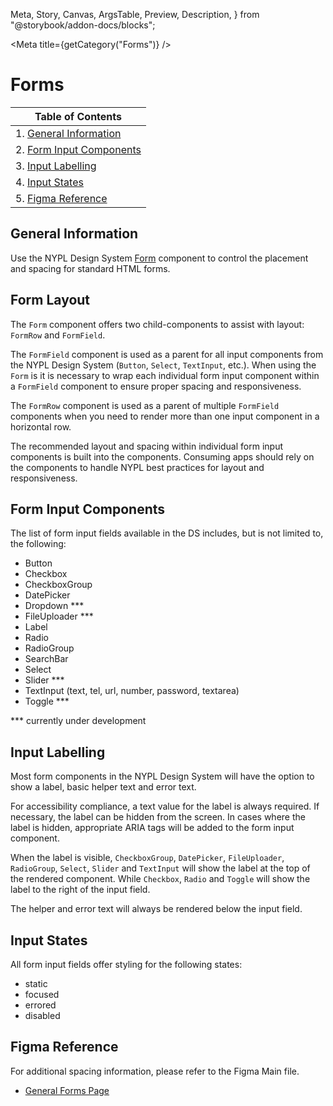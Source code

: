   Meta,
  Story,
  Canvas,
  ArgsTable,
  Preview,
  Description,
} from "@storybook/addon-docs/blocks";


<Meta title={getCategory("Forms")} />

# Forms

| Table of Contents                                  |
| -------------------------------------------------- |
| 1. [General Information](#general-information)     |
| 2. [Form Input Components](#form-input-components) |
| 3. [Input Labelling](#input-labelling)             |
| 4. [Input States](#input-states)                   |
| 5. [Figma Reference](#figma-reference)             |

## General Information

Use the NYPL Design System [Form](https://nypl.github.io/nypl-design-system/storybook-static/?path=/story/form-elements-form--form) component to control the placement and spacing for standard HTML forms.

## Form Layout

The `Form` component offers two child-components to assist with layout: `FormRow` and `FormField`.

The `FormField` component is used as a parent for all input components from the NYPL Design System (`Button`, `Select`, `TextInput`, etc.). When using the `Form` is it is necessary to wrap each individual form input component within a `FormField` component to ensure proper spacing and responsiveness.

The `FormRow` component is used as a parent of multiple `FormField` components when you need to render more than one input component in a horizontal row.

The recommended layout and spacing within individual form input components is built into the components. Consuming apps should rely on the components to handle NYPL best practices for layout and responsiveness.

## Form Input Components

The list of form input fields available in the DS includes, but is not limited to, the following:

- Button
- Checkbox
- CheckboxGroup
- DatePicker
- Dropdown \*\*\*
- FileUploader \*\*\*
- Label
- Radio
- RadioGroup
- SearchBar
- Select
- Slider \*\*\*
- TextInput (text, tel, url, number, password, textarea)
- Toggle \*\*\*

\*\*\* currently under development

## Input Labelling

Most form components in the NYPL Design System will have the option to show a label, basic helper text and error text.

For accessibility compliance, a text value for the label is always required. If necessary, the label can be hidden from the screen. In cases where the label is hidden, appropriate ARIA tags will be added to the form input component.

When the label is visible, `CheckboxGroup`, `DatePicker`, `FileUploader`, `RadioGroup`, `Select`, `Slider` and `TextInput` will show the label at the top of the rendered component. While `Checkbox`, `Radio` and `Toggle` will show the label to the right of the input field.

The helper and error text will always be rendered below the input field.

## Input States

All form input fields offer styling for the following states:

- static
- focused
- errored
- disabled

## Figma Reference

For additional spacing information, please refer to the Figma Main file.

- [General Forms Page](https://www.figma.com/file/qShodlfNCJHb8n03IFyApM/?node-id=10734%3A2768)
